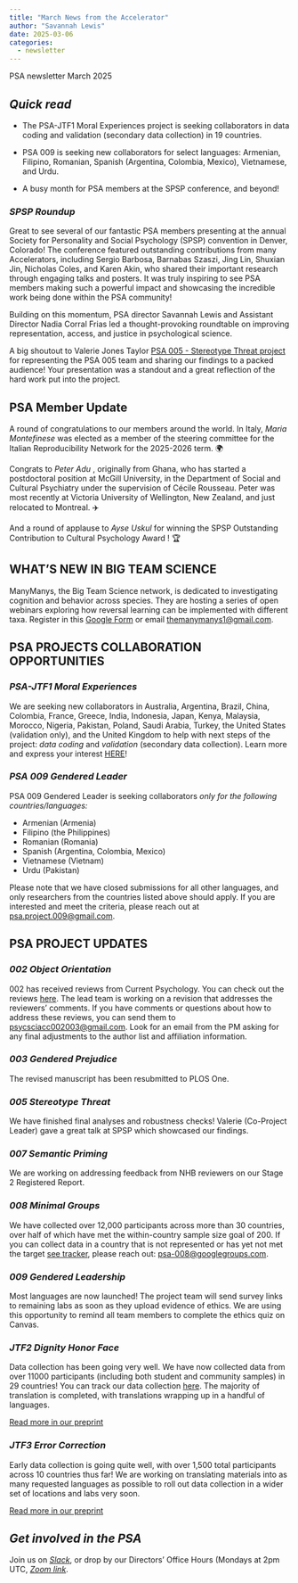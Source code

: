```yaml
---
title: "March News from the Accelerator"
author: "Savannah Lewis"
date: 2025-03-06
categories:
  - newsletter
---
```


PSA newsletter March 2025

## *Quick read*

-   The PSA-JTF1 Moral Experiences project is seeking collaborators in data coding and validation (secondary data collection) in 19 countries.

-   PSA 009 is seeking new collaborators for select languages: Armenian, Filipino, Romanian, Spanish (Argentina, Colombia, Mexico), Vietnamese, and Urdu.

-   A busy month for PSA members at the SPSP conference, and beyond!

### *SPSP Roundup*

Great to see several of our fantastic PSA members presenting at the annual Society for Personality and Social Psychology (SPSP) convention in Denver, Colorado! The conference featured outstanding contributions from many Accelerators, including Sergio Barbosa, Barnabas Szaszi, Jing Lin, Shuxian Jin, Nicholas Coles, and Karen Akin, who shared their important research through engaging talks and posters. It was truly inspiring to see PSA members making such a powerful impact and showcasing the incredible work being done within the PSA community!

Building on this momentum, PSA director Savannah Lewis and Assistant Director Nadia Corral Frias led a thought-provoking roundtable on improving representation, access, and justice in psychological science.

A big shoutout to Valerie Jones Taylor [PSA 005 - Stereotype Threat project](https://osf.io/preprints/psyarxiv/6hju9_v1) for representing the PSA 005 team and sharing our findings to a packed audience! Your presentation was a standout and a great reflection of the hard work put into the project.

## PSA Member Update

A round of congratulations to our members around the world. In Italy, *Maria Montefinese* was elected as a member of the steering committee for the Italian Reproducibility Network for the 2025-2026 term. 🌍

Congrats to *Peter Adu* , originally from Ghana, who has started a postdoctoral position at McGill University, in the Department of Social and Cultural Psychiatry under the supervision of Cécile Rousseau. Peter was most recently at Victoria University of Wellington, New Zealand, and just relocated to Montreal. ✈️

And a round of applause to *Ayse Uskul* for winning the SPSP Outstanding Contribution to Cultural Psychology Award ! 🏆

## WHAT'S NEW IN BIG TEAM SCIENCE

ManyManys, the Big Team Science network, is dedicated to investigating cognition and behavior across species. They are hosting a series of open webinars exploring how reversal learning can be implemented with different taxa. Register in this [Google Form](https://forms.gle/9VMgoXP4XmqUbvWg9) or email [themanymanys1\@gmail.com](mailto:http://themanymanys1@gmail.com).

## PSA PROJECTS COLLABORATION OPPORTUNITIES

### *PSA-JTF1 Moral Experiences*

We are seeking new collaborators in Australia, Argentina, Brazil, China, Colombia, France, Greece, India, Indonesia, Japan, Kenya, Malaysia, Morocco, Nigeria, Pakistan, Poland, Saudi Arabia, Turkey, the United States (validation only), and the United Kingdom to help with next steps of the project: *data coding* and *validation* (secondary data collection). Learn more and express your interest [HERE](https://forms.gle/YhjW3PQGkhdPnsaq6)!

### *PSA 009 Gendered Leader*

PSA 009 Gendered Leader is seeking collaborators *only for the following countries/languages:*

-   Armenian (Armenia)
-   Filipino (the Philippines)
-   Romanian (Romania)
-   Spanish (Argentina, Colombia, Mexico)
-   Vietnamese (Vietnam)
-   Urdu (Pakistan)

Please note that we have closed submissions for all other languages, and only researchers from the countries listed above should apply. If you are interested and meet the criteria, please reach out at [psa.project.009\@gmail.com](mailto:psa.project.009@gmail.com).

## PSA PROJECT UPDATES

### *002 Object Orientation*

002 has received reviews from Current Psychology. You can check out the reviews [here](https://docs.google.com/document/d/1HTGM6ROkZo6nSusT6-PIURtrk-XH-OIjBqemhZpZoHE/edit?usp=sharing). The lead team is working on a revision that addresses the reviewers' comments. If you have comments or questions about how to address these reviews, you can send them to [psycsciacc002003\@gmail.com](mailto:psycsciacc002003@gmail.com). Look for an email from the PM asking for any final adjustments to the author list and affiliation information.

### *003 Gendered Prejudice*

The revised manuscript has been resubmitted to PLOS One.

### *005 Stereotype Threat*

We have finished final analyses and robustness checks! Valerie (Co-Project Leader) gave a great talk at SPSP which showcased our findings.

### *007 Semantic Priming*

We are working on addressing feedback from NHB reviewers on our Stage 2 Registered Report.

### *008 Minimal Groups*

We have collected over 12,000 participants across more than 30 countries, over half of which have met the within-country sample size goal of 200. If you can collect data in a country that is not represented or has yet not met the target [see tracker](https://shiny.thedoomlab.com/users/psa/PSA008/#shiny-tab-country_tab), please reach out: [psa-008\@googlegroups.com](mailto:psa-008@googlegroups.com).

### *009 Gendered Leadership*

Most languages are now launched! The project team will send survey links to remaining labs as soon as they upload evidence of ethics. We are using this opportunity to remind all team members to complete the ethics quiz on Canvas.

### *JTF2 Dignity Honor Face*

Data collection has been going very well. We have now collected data from over 11000 participants (including both student and community samples) in 29 countries! You can track our data collection [here](https://shiny.thedoomlab.com/jtf/JTF002/). The majority of translation is completed, with translations wrapping up in a handful of languages.

[Read more in our preprint](http://doi.org/10.31234/osf.io/9hb8k)

### *JTF3 Error Correction*

Early data collection is going quite well, with over 1,500 total participants across 10 countries thus far! We are working on translating materials into as many requested languages as possible to roll out data collection in a wider set of locations and labs very soon.

[Read more in our preprint](https://osf.io/preprints/psyarxiv/wegc5_v1)

## *Get involved in the PSA*

Join us on [*Slack*](https://join.slack.com/t/psych-sci-accelerator/shared_invite/zt-2xanhh3n8-1IPQMNi6BEvRbOEgCTvDUw), or drop by our Directors' Office Hours (Mondays at 2pm UTC, [*Zoom link*](https://ua-edu.zoom.us/my/slewis20).
